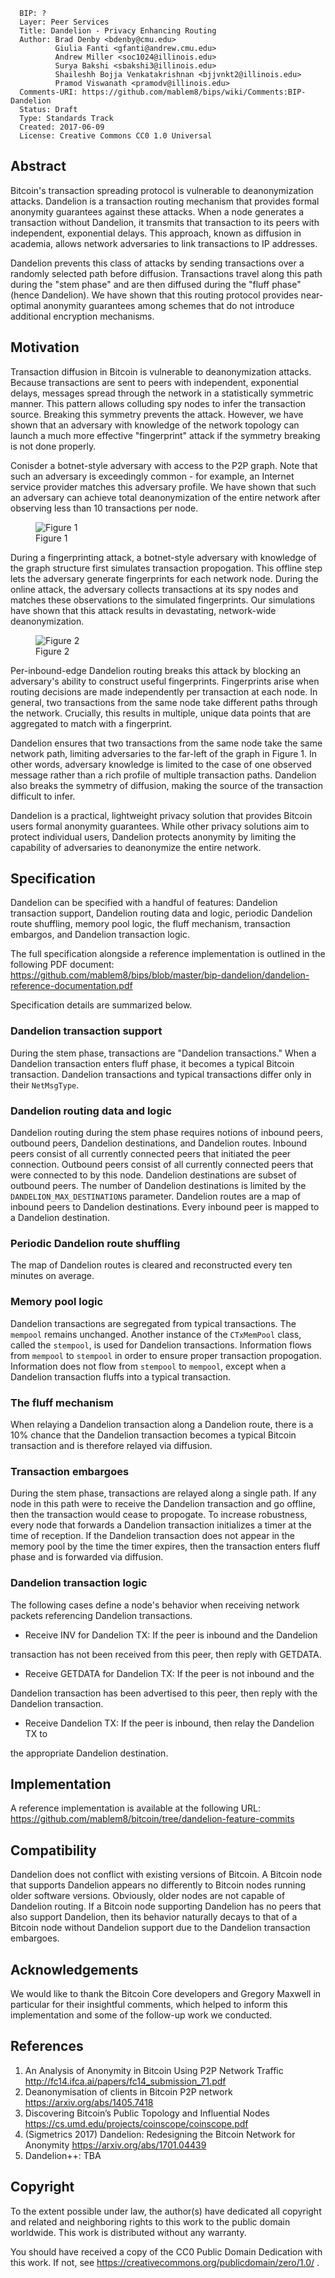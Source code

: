 <pre>
  BIP: ?
  Layer: Peer Services
  Title: Dandelion - Privacy Enhancing Routing
  Author: Brad Denby <bdenby@cmu.edu>
          Giulia Fanti <gfanti@andrew.cmu.edu>
          Andrew Miller <soc1024@illinois.edu>
          Surya Bakshi <sbakshi3@illinois.edu>
          Shaileshh Bojja Venkatakrishnan <bjjvnkt2@illinois.edu>
          Pramod Viswanath <pramodv@illinois.edu>
  Comments-URI: https://github.com/mablem8/bips/wiki/Comments:BIP-Dandelion
  Status: Draft
  Type: Standards Track
  Created: 2017-06-09
  License: Creative Commons CC0 1.0 Universal
</pre>

==Abstract==

Bitcoin's transaction spreading protocol is vulnerable to deanonymization
attacks. Dandelion is a transaction routing mechanism that provides formal
anonymity guarantees against these attacks. When a node generates a transaction
without Dandelion, it transmits that transaction to its peers with independent,
exponential delays. This approach, known as diffusion in academia, allows
network adversaries to link transactions to IP addresses.

Dandelion prevents this class of attacks by sending transactions over a randomly
selected path before diffusion. Transactions travel along this path during the
"stem phase" and are then diffused during the "fluff phase" (hence Dandelion).
We have shown that this routing protocol provides near-optimal anonymity
guarantees among schemes that do not introduce additional encryption mechanisms.

==Motivation==

Transaction diffusion in Bitcoin is vulnerable to deanonymization attacks.
Because transactions are sent to peers with independent, exponential delays,
messages spread through the network in a statistically symmetric manner. This
pattern allows colluding spy nodes to infer the transaction source. Breaking
this symmetry prevents the attack. However, we have shown that an adversary with
knowledge of the network topology can launch a much more effective "fingerprint"
attack if the symmetry breaking is not done properly.

Conisder a botnet-style adversary with access to the P2P graph. Note that such
an adversary is exceedingly common - for example, an Internet service provider
matches this adversary profile. We have shown that such an adversary can achieve
total deanonymization of the entire network after observing less than 10
transactions per node.

[[Image:bip-dandelion/figure-1.png|Figure 1]]

During a fingerprinting attack, a botnet-style adversary with knowledge of the
graph structure first simulates transaction propogation. This offline step lets
the adversary generate fingerprints for each network node. During the online
attack, the adversary collects transactions at its spy nodes and matches these
observations to the simulated fingerprints. Our simulations have shown that this
attack results in devastating, network-wide deanonymization.

[[Image:bip-dandelion/figure-2.png|Figure 2]]

Per-inbound-edge Dandelion routing breaks this attack by blocking an adversary's
ability to construct useful fingerprints. Fingerprints arise when routing
decisions are made independently per transaction at each node. In general, two
transactions from the same node take different paths through the network.
Crucially, this results in multiple, unique data points that are aggregated to
match with a fingerprint.

Dandelion ensures that two transactions from the same node take the same network
path, limiting adversaries to the far-left of the graph in Figure 1. In other
words, adversary knowledge is limited to the case of one observed message rather
than a rich profile of multiple transaction paths. Dandelion also breaks the
symmetry of diffusion, making the source of the transaction difficult to infer.

Dandelion is a practical, lightweight privacy solution that provides Bitcoin
users formal anonymity guarantees. While other privacy solutions aim to protect
individual users, Dandelion protects anonymity by limiting the capability of
adversaries to deanonymize the entire network.

==Specification==

Dandelion can be specified with a handful of features: Dandelion transaction
support, Dandelion routing data and logic, periodic Dandelion route shuffling,
memory pool logic, the fluff mechanism, transaction embargos, and Dandelion
transaction logic.

The full specification alongside a reference implementation is outlined in the
following PDF document:
https://github.com/mablem8/bips/blob/master/bip-dandelion/dandelion-reference-documentation.pdf

Specification details are summarized below.

===Dandelion transaction support===

During the stem phase, transactions are "Dandelion transactions." When a
Dandelion transaction enters fluff phase, it becomes a typical Bitcoin
transaction. Dandelion transactions and typical transactions differ only in
their <code>NetMsgType</code>.

===Dandelion routing data and logic===

Dandelion routing during the stem phase requires notions of inbound peers,
outbound peers, Dandelion destinations, and Dandelion routes. Inbound peers
consist of all currently connected peers that initiated the peer connection.
Outbound peers consist of all currently connected peers that were connected to
by this node. Dandelion destinations are subset of outbound peers. The number of
Dandelion destinations is limited by the <code>DANDELION_MAX_DESTINATIONS</code>
parameter. Dandelion routes are a map of inbound peers to Dandelion
destinations. Every inbound peer is mapped to a Dandelion destination.

===Periodic Dandelion route shuffling===

The map of Dandelion routes is cleared and reconstructed every ten minutes on
average.

===Memory pool logic===

Dandelion transactions are segregated from typical transactions. The
<code>mempool</code> remains unchanged. Another instance of the
<code>CTxMemPool</code> class, called the <code>stempool</code>, is used for
Dandelion transactions. Information flows from <code>mempool</code> to
<code>stempool</code> in order to ensure proper transaction propogation.
Information does not flow from <code>stempool</code> to <code>mempool</code>,
except when a Dandelion transaction fluffs into a typical transaction.

===The fluff mechanism===

When relaying a Dandelion transaction along a Dandelion route, there is a 10%
chance that the Dandelion transaction becomes a typical Bitcoin transaction and
is therefore relayed via diffusion.

===Transaction embargoes===

During the stem phase, transactions are relayed along a single path. If any node
in this path were to receive the Dandelion transaction and go offline, then the
transaction would cease to propogate. To increase robustness, every node that
forwards a Dandelion transaction initializes a timer at the time of reception.
If the Dandelion transaction does not appear in the memory pool by the time the
timer expires, then the transaction enters fluff phase and is forwarded via
diffusion.

===Dandelion transaction logic===

The following cases define a node's behavior when receiving network packets
referencing Dandelion transactions.
* Receive INV for Dandelion TX: If the peer is inbound and the Dandelion
transaction has not been received from this peer, then reply with GETDATA.
* Receive GETDATA for Dandelion TX: If the peer is not inbound and the
Dandelion transaction has been advertised to this peer, then reply with the
Dandelion transaction.
* Receive Dandelion TX: If the peer is inbound, then relay the Dandelion TX to
the appropriate Dandelion destination.

==Implementation==

A reference implementation is available at the following URL:
https://github.com/mablem8/bitcoin/tree/dandelion-feature-commits

==Compatibility==

Dandelion does not conflict with existing versions of Bitcoin. A Bitcoin node
that supports Dandelion appears no differently to Bitcoin nodes running older
software versions. Obviously, older nodes are not capable of Dandelion routing.
If a Bitcoin node supporting Dandelion has no peers that also support Dandelion,
then its behavior naturally decays to that of a Bitcoin node without Dandelion
support due to the Dandelion transaction embargoes.

==Acknowledgements==

We would like to thank the Bitcoin Core developers and Gregory Maxwell in
particular for their insightful comments, which helped to inform this
implementation and some of the follow-up work we conducted.

==References==

# An Analysis of Anonymity in Bitcoin Using P2P Network Traffic http://fc14.ifca.ai/papers/fc14_submission_71.pdf
# Deanonymisation of clients in Bitcoin P2P network https://arxiv.org/abs/1405.7418
# Discovering Bitcoin’s Public Topology and Influential Nodes https://cs.umd.edu/projects/coinscope/coinscope.pdf
# (Sigmetrics 2017) Dandelion: Redesigning the Bitcoin Network for Anonymity https://arxiv.org/abs/1701.04439
# Dandelion++: TBA

==Copyright==

To the extent possible under law, the author(s) have dedicated all copyright and
related and neighboring rights to this work to the public domain worldwide. This
work is distributed without any warranty.

You should have received a copy of the CC0 Public Domain Dedication with this
work. If not, see https://creativecommons.org/publicdomain/zero/1.0/ .
